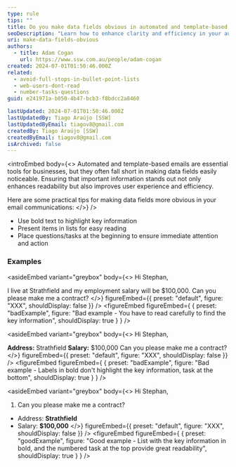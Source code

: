 ```yaml
---
type: rule
tips: ""
title: Do you make data fields obvious in automated and template-based emails?
seoDescription: "Learn how to enhance clarity and efficiency in your automated and template-based emails by making data fields more obvious. "
uri: make-data-fields-obvious
authors:
  - title: Adam Cogan
    url: https://www.ssw.com.au/people/adam-cogan
created: 2024-07-01T01:50:46.000Z
related:
  - avoid-full-stops-in-bullet-point-lists
  - web-users-dont-read
  - number-tasks-questions
guid: e241971a-b050-4b47-bcb3-f8bdcc2a8460

lastUpdated: 2024-07-01T01:50:46.000Z
lastUpdatedBy: Tiago Araújo [SSW]
lastUpdatedByEmail: tiagov8@gmail.com
createdBy: Tiago Araújo [SSW]
createdByEmail: tiagov8@gmail.com
isArchived: false
---
```


<introEmbed
  body={<>
Automated and template-based emails are essential tools for businesses, but they often fall short in making data fields easily noticeable. Ensuring that important information stands out not only enhances readability but also improves user experience and efficiency.

Here are some practical tips for making data fields more obvious in your email communications:
  </>}
/>
* Use bold text to highlight key information
* Present items in lists for easy reading
* Place questions/tasks at the beginning to ensure immediate attention and action

### Examples

<asideEmbed
  variant="greybox"
  body={<>
    Hi Stephan,

I live at Strathfield and my employment salary will be $100,000. Can you please make me a contract?
  </>}
  figureEmbed={{
    preset: "default",
    figure: "XXX",
    shouldDisplay: false
  }}
/>
<figureEmbed figureEmbed={ {
  preset: "badExample",
  figure: "Bad example - You have to read carefully to find the key information",
  shouldDisplay: true
} } />


<asideEmbed
  variant="greybox"
  body={<>
    Hi Stephan,

**Address:** Strathfield
**Salary:** $100,000
Can you please make me a contract?
  </>}
  figureEmbed={{
    preset: "default",
    figure: "XXX",
    shouldDisplay: false
  }}
/>
<figureEmbed figureEmbed={ {
  preset: "badExample",
  figure: "Bad example - Labels in bold don't highlight the key information, task at the bottom",
  shouldDisplay: true
} } />


<asideEmbed
  variant="greybox"
  body={<>
    Hi Stephan,

1. Can you please make me a contract?

* Address: **Strathfield**
* Salary: **$100,000**
  </>}
  figureEmbed={{
    preset: "default",
    figure: "XXX",
    shouldDisplay: false
  }}
/>
<figureEmbed figureEmbed={ {
  preset: "goodExample",
  figure: "Good example - List with the key information in bold, and the numbered task at the top provide great readability",
  shouldDisplay: true
} } />
